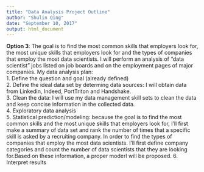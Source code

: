 ```yaml
---
title: "Data Analysis Project Outline"
author: "Shulin Qing"
date: "September 10, 2017"
output: html_document
---
```


**Option 3**: The goal is to find the most common skills that employers look for, the most unique skills that employers look for and the types of companies that employ the most data scientists. I will perform an analysis of “data scientist” jobs listed on job boards and on the employment pages of major companies. 
My data analysis plan:  
1. Define the question and goal (already defined)  
2. Define the ideal data set by determing data sources: I will obtain data from Linkedin, Indeed, PortTriton and Handshake.  
3. Clean the data: I will use my data management skill sets to clean the data and keep concise information in the collected data.     
4. Exploratory data analysis  
5. Statistical prediction/modeling: because the goal is to find the most common skills and the most unique skills that employers look for, I'll first make a summary of data set and rank the number of times that a specific skill is asked by a recruiting company. In order to find the types of companies that employ the most data scientists. I'll first define company categories and count the number of data scientists that they are looking for.Based on these information, a proper moderl will be proposed.
6. Interpret results  

